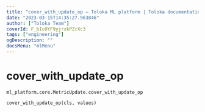 ```yaml
---
title: "cover_with_update_op — Toloka ML platform | Toloka documentation"
date: "2023-03-15T14:35:27.963846"
author: ["Toloka Team"]
coverId: F_bIcOYF9yjrxkPZrXc3
tags: ["engineering"]
ogDescription: ""
docsMenu: "mlMenu"
---
```


# cover_with_update_op

`ml_platform.core.MetricUpdate.cover_with_update_op`

```python
cover_with_update_op(cls, values)
```